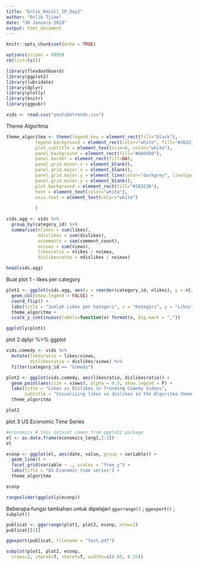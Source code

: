 ```yaml
---
title: "Enlik_Recall_IP_Day2"
author: "Enlik Tjioe"
date: "30 January 2019"
output: html_document
---
```


```r
knitr::opts_chunk$set(echo = TRUE)

options(scipen = 9999)
rm(list=ls())

library(flexdashboard)
library(ggplot2)
library(lubridate)
library(dplyr)
library(plotly)
library(knitr)
library(ggpubr)
```

```r
vids <- read.csv("youtubetrends.csv")
```

Theme Algoritma
```r
theme_algoritma <- theme(legend.key = element_rect(fill="black"),
           legend.background = element_rect(color="white", fill="#263238"),
           plot.subtitle = element_text(size=6, color="white"),
           panel.background = element_rect(fill="#dddddd"),
           panel.border = element_rect(fill=NA),
           panel.grid.minor.x = element_blank(),
           panel.grid.major.x = element_blank(),
           panel.grid.major.y = element_line(color="darkgrey", linetype=2),
           panel.grid.minor.y = element_blank(),
           plot.background = element_rect(fill="#263238"),
           text = element_text(color="white"),
           axis.text = element_text(color="white")
           
           )
```



```r
vids.agg <- vids %>% 
  group_by(category_id) %>% 
  summarise(nlikes = sum(likes),
            ndislikes = sum(dislikes),
            ncomments = sum(comment_count),
            nviews = sum(views),
            likesratio = nlikes / nviews,
            dislikesratio = ndislikes / nviews)

head(vids.agg)
```

Buat plot 1 - likes per category
```r
plot1 <- ggplot(vids.agg, aes(x = reorder(category_id, nlikes), y = nlikes, fill = category_id)) +
  geom_col(show.legend = FALSE) + 
  coord_flip() +
  labs(title = "Jumlah Likes per kategori", x = "Kategori", y = "Likes") + 
  theme_algoritma +
  scale_y_continuous(labels=function(x) format(x, big.mark = ","))

ggplotly(plot1)
```


plot 2
dplyr %>% ggplot
```r
vids.comedy <- vids %>% 
  mutate(likesratio = likes/views,
         dislikesratio = dislikes/views) %>% 
  filter(category_id == "Comedy")

plot2 <- ggplot(vids.comedy, aes(likesratio, dislikesratio)) +
  geom_point(aes(size = views), alpha = 0.5, show.legend = F) +
  labs(title = "Likes vs Dislikes in Trending Comedy Videos", 
       subtitle = "Visualizing likes vs dislikes in the Algoritma theme, source = Youtube") +
  theme_algoritma

plot2
```


plot 3
US Economic Time Series
```r
#economics # this dataset comes from ggplot2 package
el <- as.data.frame(economics_long[,1:3])
el

econp <- ggplot(el, aes(date, value, group = variable)) +
  geom_line() +
  facet_grid(variable ~ ., scales = "free_y") +
  labs(title = "US Economic time series") +
  theme_algoritma

econp

rangeslider(ggplotly(econp))
```

Beberapa fungsi tambahan untuk dipelajari
`ggarrange()` ; `ggexport()` ; `subplot()`
```r
publicat <- ggarrange(plot1, plot2, econp, nrow=2)
publicat[[1]]

ggexport(publicat, filename = "test.pdf")

subplot(plot1, plot2, econp,
  nrows=2, shareX=T, shareY=T, widths=c(0.65, 0.35))
```

